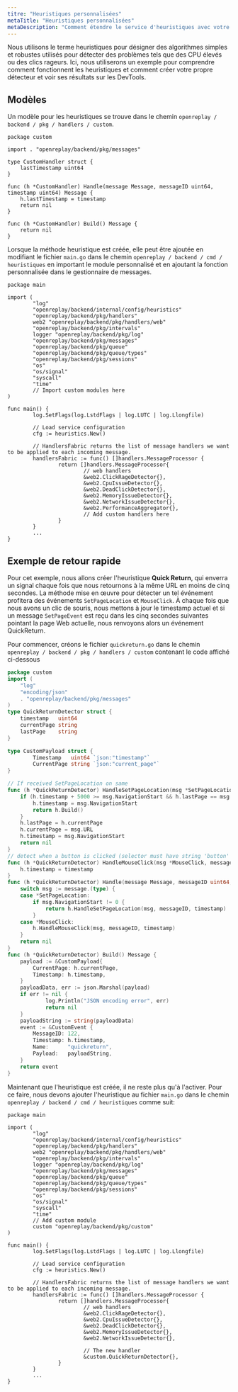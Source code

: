 ```yaml
---
titre: "Heuristiques personnalisées"
metaTitle: "Heuristiques personnalisées"
metaDescription: "Comment étendre le service d'heuristiques avec votre propre algorithme"
---
```

Nous utilisons le terme heuristiques pour désigner des algorithmes simples et robustes utilisés pour détecter des problèmes tels que des CPU élevés ou des clics rageurs. Ici, nous utiliserons un exemple pour comprendre comment fonctionnent les heuristiques et comment créer votre propre détecteur et voir ses résultats sur les DevTools.

## Modèles

Un modèle pour les heuristiques se trouve dans le chemin `openreplay / backend / pkg / handlers / custom`.


```tsx
package custom

import . "openreplay/backend/pkg/messages"

type CustomHandler struct {
	lastTimestamp uint64
}

func (h *CustomHandler) Handle(message Message, messageID uint64, timestamp uint64) Message {
	h.lastTimestamp = timestamp
	return nil
}

func (h *CustomHandler) Build() Message {
	return nil
}
```


Lorsque la méthode heuristique est créée, elle peut être ajoutée en modifiant le fichier `main.go` dans le chemin `openreplay / backend / cmd / heuristiques` en important le module personnalisé et en ajoutant la fonction personnalisée dans le gestionnaire de messages.

```tsx
package main

import (
        "log"
        "openreplay/backend/internal/config/heuristics"
        "openreplay/backend/pkg/handlers"
        web2 "openreplay/backend/pkg/handlers/web"
        "openreplay/backend/pkg/intervals"
        logger "openreplay/backend/pkg/log"
        "openreplay/backend/pkg/messages"
        "openreplay/backend/pkg/queue"
        "openreplay/backend/pkg/queue/types"
        "openreplay/backend/pkg/sessions"
        "os"
        "os/signal"
        "syscall"
        "time"
        // Import custom modules here
)

func main() {
        log.SetFlags(log.LstdFlags | log.LUTC | log.Llongfile)

        // Load service configuration
        cfg := heuristics.New()

        // HandlersFabric returns the list of message handlers we want to be applied to each incoming message.
        handlersFabric := func() []handlers.MessageProcessor {
                return []handlers.MessageProcessor{
                        // web handlers
                        &web2.ClickRageDetector{},
                        &web2.CpuIssueDetector{},
                        &web2.DeadClickDetector{},
                        &web2.MemoryIssueDetector{},
                        &web2.NetworkIssueDetector{},
                        &web2.PerformanceAggregator{},
                        // Add custom handlers here
                }
        }
        ...
}
```


## Exemple de retour rapide

Pour cet exemple, nous allons créer l'heuristique **Quick Return**, qui enverra un signal chaque fois que nous retournons à la même URL en moins de cinq secondes. La méthode mise en œuvre pour détecter un tel événement profitera des événements `SetPageLocation` et `MouseClick`. À chaque fois que nous avons un clic de souris, nous mettons à jour le timestamp actuel et si un message `SetPageEvent` est reçu dans les cinq secondes suivantes pointant la page Web actuelle, nous renvoyons alors un événement QuickReturn.

Pour commencer, créons le fichier `quickreturn.go` dans le chemin `openreplay / backend / pkg / handlers / custom` contenant le code affiché ci-dessous


```go
package custom
import (
    "log"
    "encoding/json"
    . "openreplay/backend/pkg/messages"
)
type QuickReturnDetector struct {
    timestamp   uint64
    currentPage string
    lastPage    string
}

type CustomPayload struct {
        Timestamp   uint64 `json:"timestamp"`
        CurrentPage string `json:"current_page"`
}

// If received SetPageLocation on same 
func (h *QuickReturnDetector) HandleSetPageLocation(msg *SetPageLocation, messageID uint64, timestamp uint64) Message {
    if (h.timestamp + 5000 >= msg.NavigationStart && h.lastPage == msg.URL) {
        h.timestamp = msg.NavigationStart
        return h.Build()
    }
    h.lastPage = h.currentPage
    h.currentPage = msg.URL
    h.timestamp = msg.NavigationStart
    return nil
}
// detect when a button is clicked (selector must have string 'button' in it)
func (h *QuickReturnDetector) HandleMouseClick(msg *MouseClick, messageID uint64, timestamp uint64) {
    h.timestamp = timestamp
}
func (h *QuickReturnDetector) Handle(message Message, messageID uint64, timestamp uint64) Message {
    switch msg := message.(type) {
    case *SetPageLocation:
        if msg.NavigationStart != 0 {
            return h.HandleSetPageLocation(msg, messageID, timestamp)
        }
    case *MouseClick:
        h.HandleMouseClick(msg, messageID, timestamp)
    }
    return nil
}
func (h *QuickReturnDetector) Build() Message {
    payload := &CustomPayload{
        CurrentPage: h.currentPage,
        Timestamp: h.timestamp,
    }
    payloadData, err := json.Marshal(payload)
    if err != nil {
            log.Println("JSON encoding error", err)
            return nil
    }
    payloadString := string(payloadData)
    event := &CustomEvent {
        MessageID: 122,
        Timestamp: h.timestamp,
        Name:      "quickreturn",
        Payload:   payloadString,
    }
    return event
}
```


Maintenant que l'heuristique est créée, il ne reste plus qu'à l'activer. Pour ce faire, nous devons ajouter l'heuristique au fichier `main.go` dans le chemin `openreplay / backend / cmd / heuristiques` comme suit:


```tsx
package main

import (
        "log"
        "openreplay/backend/internal/config/heuristics"
        "openreplay/backend/pkg/handlers"
        web2 "openreplay/backend/pkg/handlers/web"
        "openreplay/backend/pkg/intervals"
        logger "openreplay/backend/pkg/log"
        "openreplay/backend/pkg/messages"
        "openreplay/backend/pkg/queue"
        "openreplay/backend/pkg/queue/types"
        "openreplay/backend/pkg/sessions"
        "os"
        "os/signal"
        "syscall"
        "time"
        // Add custom module
        custom "openreplay/backend/pkg/custom"
)

func main() {
        log.SetFlags(log.LstdFlags | log.LUTC | log.Llongfile)

        // Load service configuration
        cfg := heuristics.New()

        // HandlersFabric returns the list of message handlers we want to be applied to each incoming message.
        handlersFabric := func() []handlers.MessageProcessor {
                return []handlers.MessageProcessor{
                        // web handlers
                        &web2.ClickRageDetector{},
                        &web2.CpuIssueDetector{},
                        &web2.DeadClickDetector{},
                        &web2.MemoryIssueDetector{},
                        &web2.NetworkIssueDetector{},

                        // The new handler
                        &custom.QuickReturnDetector{},
                }
        }
        ...
}
```

